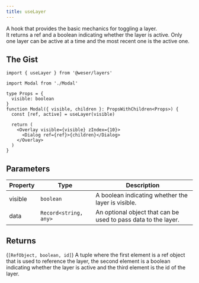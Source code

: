 ```yaml
---
title: useLayer
---
```


A hook that provides the basic mechanics for toggling a layer.<br />
It returns a ref and a boolean indicating whether the layer is active. Only one layer can be active at a time and the most recent one is the active one.

## The Gist

```tsx
import { useLayer } from '@weser/layers'

import Modal from './Modal'

type Props = {
  visible: boolean
}
function Modal({ visible, children }: PropsWithChildren<Props>) {
  const [ref, active] = useLayer(visible)

  return (
    <Overlay visible={visible} zIndex={10}>
      <Dialog ref={ref}>{children}</Dialog>
    </Overlay>
  )
}
```

## Parameters

| Property | Type                  | Description                                                    |
| -------- | --------------------- | -------------------------------------------------------------- |
| visible  | `boolean`             | A boolean indicating whether the layer is visible.             |
| data     | `Record<string, any>` | An optional object that can be used to pass data to the layer. |

## Returns

(`[RefObject, boolean, id]`) A tuple where the first element is a ref object that is used to reference the layer, the second element is a boolean indicating whether the layer is active and the third element is the id of the layer.
